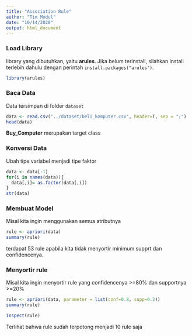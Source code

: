 ```yaml
---
title: "Association Rule"
author: "Tim Modul"
date: "10/14/2020"
output: html_document
---
```


### Load Library
library yang dibutuhkan, yaitu **arules**. Jika belum terinstall, silahkan install terlebih dahulu dengan perintah `install.packages("arules")`.

```r
library(arules)
```

### Baca Data
Data tersimpan di folder `dataset`
```r
data <- read.csv("../dataset/beli_komputer.csv", header=T, sep = ";")
head(data)
```
**Buy_Computer** merupakan target class

### Konversi Data
Ubah tipe variabel menjadi tipe faktor
```r
data <- data[-1]
for(i in names(data)){
  data[,i]= as.factor(data[,i])
}
str(data)
```

### Membuat Model
Misal kita ingin menggunakan semua atributnya
```r
rule <- apriori(data)
summary(rule)
```
terdapat 53 rule apabila kita tidak menyortir minimum supprt dan confidencenya.

### Menyortir rule
Misal kita ingin menyortir rule yang confidencenya >=80% dan supportnya >=20%
```r
rule <- apriori(data, parameter = list(conf=0.8, supp=0.2))
summary(rule)
```
```r
inspect(rule)
```
Terlihat bahwa rule sudah terpotong menjadi 10 rule saja
